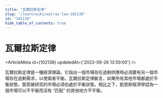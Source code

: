 ```yaml
---
title: "瓦爾拉斯定律"
slug: "/learn/wiki/walras'law-102138"
id: "102138"
hide_table_of_contents: true
---
```



# 瓦爾拉斯定律

<ArticleMeta id={102138} updatedAt={'2023-09-26 13:59:00'} />
<div className='border-solid border-b border-t-0 my-4 border-[var(--ifm-color-gray-300)]' />

瓦爾拉斯定律是一種經濟理論，它指出一個市場存在過剩供應時必須要有另一個市場存在過剩需求，以使兩者平衡。瓦爾拉斯定律斷言，如果所有其他市場都處於平衡狀態，那麼被研究的市場必須也處於平衡狀態。相比之下，凱恩斯經濟學認為一個市場可以不平衡而沒有 “匹配” 的其他地方不平衡。
